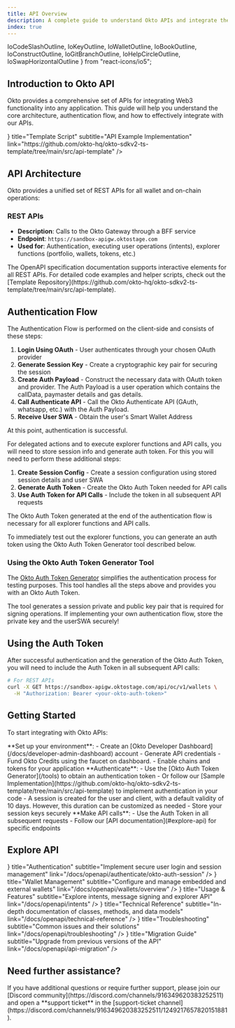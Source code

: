 ```yaml
---
title: API Overview
description: A complete guide to understand Okto APIs and integrate them in your application.
index: true
---
```


  IoCodeSlashOutline, 
  IoKeyOutline, 
  IoWalletOutline, 
  IoBookOutline,
  IoConstructOutline,
  IoGitBranchOutline,
  IoHelpCircleOutline,
  IoSwapHorizontalOutline 
} from "react-icons/io5";

## Introduction to Okto API

Okto provides a comprehensive set of APIs for integrating Web3 functionality into any application. This guide will help you understand the core architecture, authentication flow, and how to effectively integrate with our APIs.

<div className="my-6 grid grid-cols-1 md:grid-cols-2 gap-4">
  <TechnologyCard
    className="h-25"
    icon={<IoCodeSlashOutline size={"1.5rem"} />}
    title="Template Script" 
    subtitle="API Example Implementation"
    link="https://github.com/okto-hq/okto-sdkv2-ts-template/tree/main/src/api-template"
  />
</div>

## API Architecture

Okto provides a unified set of REST APIs for all wallet and on-chain operations:

### REST APIs
- **Description**: Calls to the Okto Gateway through a BFF service
- **Endpoint**: `https://sandbox-apigw.oktostage.com`
- **Used for**: Authentication, executing user operations (intents), explorer functions (portfolio, wallets, tokens, etc.)

<Callout type="info">
  The OpenAPI specification documentation supports interactive elements for all REST APIs. For detailed code examples and helper scripts, check out the [Template Repository](https://github.com/okto-hq/okto-sdkv2-ts-template/tree/main/src/api-template).
</Callout>

## Authentication Flow

The Authentication Flow is performed on the client-side and consists of these steps:

<FullscreenImage 
  src="/images/api-auth-flow-3.png" 
  alt="API Authentication Flow" 
  className="w-full md:w-auto max-w-full rounded-lg shadow-md" 
/>

1. **Login Using OAuth** - User authenticates through your chosen OAuth provider
2. **Generate Session Key** - Create a cryptographic key pair for securing the session
3. **Create Auth Payload** - Construct the necessary data with OAuth token and provider. The Auth Payload is a user operation which contains the callData, paymaster details and gas details.
4. **Call Authenticate API** - Call the Okto Authenticate API (GAuth, whatsapp, etc.) with the Auth Payload.
5. **Receive User SWA** - Obtain the user's Smart Wallet Address

At this point, authentication is successful.

For delegated actions and to execute explorer functions and API calls, you will need to store session info and generate auth token. For this you will need to perform these additional steps:

1. **Create Session Config** - Create a session configuration using stored session details and user SWA
2. **Generate Auth Token** - Create the Okto Auth Token needed for API calls
3. **Use Auth Token for API Calls** - Include the token in all subsequent API requests

The Okto Auth Token generated at the end of the authentication flow is necessary for all explorer functions and API calls. 

To immediately test out the explorer functions, you can generate an auth token using the Okto Auth Token Generator tool described below.

### Using the Okto Auth Token Generator Tool

The [Okto Auth Token Generator](/tools) simplifies the authentication process for testing purposes. This tool handles all the steps above and provides you with an Okto Auth Token.

<Callout type="warn">
  The tool generates a session private and public key pair that is required for signing operations. If implementing your own authentication flow, store the private key and the userSWA securely!
</Callout>

## Using the Auth Token

After successful authentication and the generation of the Okto Auth Token, you will need to include the Auth Token in all subsequent API calls:

```bash
# For REST APIs
curl -X GET https://sandbox-apigw.oktostage.com/api/oc/v1/wallets \
  -H "Authorization: Bearer <your-okto-auth-token>"
```

## Getting Started

To start integrating with Okto APIs:

<Steps>
  <Step>
  **Set up your environment**:
   - Create an [Okto Developer Dashboard](/docs/developer-admin-dashboard) account
   - Generate API credentials
   - Fund Okto Credits using the faucet on dashboard.
   - Enable chains and tokens for your application
  </Step>
  <Step>
  **Authenticate**:
   - Use the [Okto Auth Token Generator](/tools) to obtain an authentication token
   - Or follow our [Sample Implementation](https://github.com/okto-hq/okto-sdkv2-ts-template/tree/main/src/api-template) to implement authentication in your code
   - A session is created for the user and client, with a default validity of 10 days. However, this duration can be customized as needed
   - Store your session keys securely
  </Step>
  <Step>
  **Make API calls**:
   - Use the Auth Token in all subsequent requests
   - Follow our [API documentation](#explore-api) for specific endpoints
  </Step>
</Steps>

## Explore API

<div className="my-6 grid grid-cols-1 md:grid-cols-2 gap-4">
  <TechnologyCard
    className="h-25"
    icon={<IoKeyOutline size={"1.5rem"} />}
    title="Authentication"
    subtitle="Implement secure user login and session management"
    link="/docs/openapi/authenticate/okto-auth-session"
  />
  <TechnologyCard
    className="h-25"
    icon={<IoWalletOutline size={"1.5rem"} />}
    title="Wallet Management"
    subtitle="Configure and manage embedded and external wallets"
    link="/docs/openapi/wallets/overview"
  />
  <TechnologyCard
    className="h-25"
    icon={<IoConstructOutline size={"1.5rem"} />}
    title="Usage & Features"
    subtitle="Explore intents, message signing and explorer API"
    link="/docs/openapi/intents"
  />
  <TechnologyCard
    className="h-25"
    icon={<IoBookOutline size={"1.5rem"} />}
    title="Technical Reference"
    subtitle="In-depth documentation of classes, methods, and data models"
    link="/docs/openapi/technical-reference"
  />
  <TechnologyCard
    className="h-25"
    icon={<IoHelpCircleOutline size={"1.5rem"} />}
    title="Troubleshooting"
    subtitle="Common issues and their solutions"
    link="/docs/openapi/troubleshooting"
  />
  <TechnologyCard
    className="h-25"
    icon={<IoSwapHorizontalOutline size={"1.5rem"} />}
    title="Migration Guide"
    subtitle="Upgrade from previous versions of the API"
    link="/docs/openapi/api-migration"
  />
</div>

## Need further assistance?

<Callout>
If you have additional questions or require further support, please join our [Discord community](https://discord.com/channels/916349620383252511) and open a **support ticket** in the [support-ticket channel](https://discord.com/channels/916349620383252511/1249217657820151881).
</Callout>